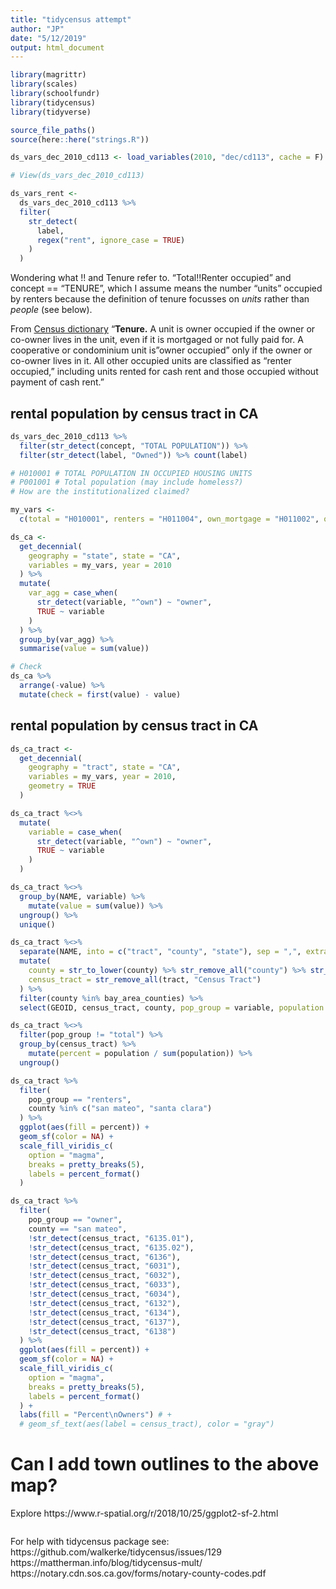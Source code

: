 ```yaml
---
title: "tidycensus attempt"
author: "JP"
date: "5/12/2019"
output: html_document
---
```


```r
library(magrittr)
library(scales)
library(schoolfundr)
library(tidycensus)
library(tidyverse)

source_file_paths()
source(here::here("strings.R"))
```

```r
ds_vars_dec_2010_cd113 <- load_variables(2010, "dec/cd113", cache = F) 

# View(ds_vars_dec_2010_cd113)

ds_vars_rent <- 
  ds_vars_dec_2010_cd113 %>% 
  filter(
    str_detect( 
      label, 
      regex("rent", ignore_case = TRUE)
    )
  )
```

Wondering what !! and Tenure refer to. "Total!!Renter occupied" and concept == "TENURE", which I assume means the number "units" occupied by renters because the definition of tenure focusses on *units* rather than *people* (see below). 

From [Census dictionary](https://www.census.gov/housing/hvs/definitions.pdf)
"**Tenure.** A unit is owner occupied if the owner or co-owner lives in the unit, even if it is mortgaged or not fully paid for. A cooperative or condominium unit is "owner occupied" only if the owner or co-owner lives in it. All other occupied units are classified as "renter occupied," including units rented for cash rent and those occupied without payment of cash rent."

## rental population by census tract in CA
```r
ds_vars_dec_2010_cd113 %>% 
  filter(str_detect(concept, "TOTAL POPULATION")) %>% 
  filter(str_detect(label, "Owned")) %>% count(label)

# H010001 # TOTAL POPULATION IN OCCUPIED HOUSING UNITS
# P001001 # Total population (may include homeless?)
# How are the institutionalized claimed? 

my_vars <- 
  c(total = "H010001", renters = "H011004", own_mortgage = "H011002", own_outright = "H011003")
```

```r
ds_ca <- 
  get_decennial(
    geography = "state", state = "CA", 
    variables = my_vars, year = 2010
  ) %>% 
  mutate(
    var_agg = case_when(
      str_detect(variable, "^own") ~ "owner",
      TRUE ~ variable
    )
  ) %>% 
  group_by(var_agg) %>% 
  summarise(value = sum(value)) 

# Check
ds_ca %>% 
  arrange(-value) %>% 
  mutate(check = first(value) - value)
```

## rental population by census tract in CA
```r
ds_ca_tract <- 
  get_decennial(
    geography = "tract", state = "CA", 
    variables = my_vars, year = 2010,
    geometry = TRUE
  ) 

ds_ca_tract %<>% 
  mutate(
    variable = case_when(
      str_detect(variable, "^own") ~ "owner",
      TRUE ~ variable
    )
  ) 

ds_ca_tract %<>% 
  group_by(NAME, variable) %>% 
    mutate(value = sum(value)) %>% 
  ungroup() %>% 
  unique()

ds_ca_tract %<>% 
  separate(NAME, into = c("tract", "county", "state"), sep = ",", extra = "warn") %>% 
  mutate(
    county = str_to_lower(county) %>% str_remove_all("county") %>% str_trim(),
    census_tract = str_remove_all(tract, "Census Tract") 
  ) %>% 
  filter(county %in% bay_area_counties) %>%  
  select(GEOID, census_tract, county, pop_group = variable, population = value, geometry)
```

```r
ds_ca_tract %<>% 
  filter(pop_group != "total") %>% 
  group_by(census_tract) %>% 
    mutate(percent = population / sum(population)) %>% 
  ungroup()
```

```r
ds_ca_tract %>% 
  filter(
    pop_group == "renters", 
    county %in% c("san mateo", "santa clara")
  ) %>% 
  ggplot(aes(fill = percent)) + 
  geom_sf(color = NA) + 
  scale_fill_viridis_c(
    option = "magma", 
    breaks = pretty_breaks(5), 
    labels = percent_format()
  )
```

```r
ds_ca_tract %>% 
  filter(
    pop_group == "owner", 
    county == "san mateo",
    !str_detect(census_tract, "6135.01"),
    !str_detect(census_tract, "6135.02"),
    !str_detect(census_tract, "6136"),
    !str_detect(census_tract, "6031"),
    !str_detect(census_tract, "6032"),
    !str_detect(census_tract, "6033"),
    !str_detect(census_tract, "6034"),
    !str_detect(census_tract, "6132"),
    !str_detect(census_tract, "6134"),
    !str_detect(census_tract, "6137"),
    !str_detect(census_tract, "6138")
  ) %>% 
  ggplot(aes(fill = percent)) + 
  geom_sf(color = NA) + 
  scale_fill_viridis_c(
    option = "magma", 
    breaks = pretty_breaks(5), 
    labels = percent_format()
  ) + 
  labs(fill = "Percent\nOwners") # + 
  # geom_sf_text(aes(label = census_tract), color = "gray")
```

# Can I add town outlines to the above map? 
Explore https://www.r-spatial.org/r/2018/10/25/ggplot2-sf-2.html
```r

```


For help with tidycensus package see: 
https://github.com/walkerke/tidycensus/issues/129
https://mattherman.info/blog/tidycensus-mult/
https://notary.cdn.sos.ca.gov/forms/notary-county-codes.pdf